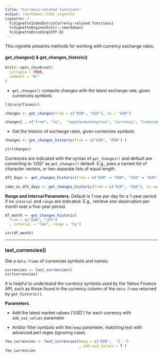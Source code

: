```yaml
---
title: "Currency-related functions"
output: rmarkdown::html_vignette
vignette: >
  %\VignetteIndexEntry{Currency-related functions}
  %\VignetteEngine{knitr::rmarkdown}
  %\VignetteEncoding{UTF-8}
---
```


This vignette presents methods for working with currency exchange rates.

#### get_changes() & get_changes_historic() 

```r
knitr::opts_chunk$set(
  collapse = TRUE,
  comment = "#>"
)
```

- `get_changes()` compute changes with the latest exchange rate, given currencies symbols.

```r
library(financr)

changes <- get_changes(from = c("RON", "USD"), to = "EUR")

changes[ , c("from", "to",  "regularmarketprice", "currency", "timestamp")]

```


- Get the historic of exchange rates, given currencies symbols. 

```r

changes <- get_changes_historic(from = c("EUR", "RON") )

str(changes)

```

Currencies are indicated with the syntax of `get_changes()` and default are converting to 'USD' as `get_changes()` default. E.g., pass a named list of character vectors, or two separate lists of equal length.


```r
df2_days <- get_changes_historic(from = c("EUR" = "RON", "USD" = "EUR"))
 
same_as_df2_days <- get_changes_historic(from = c("EUR", "USD"), to =c("RON" , "EUR"))

```

**Range and Interval Parameters.** Default is 1 row per day for a 1-year period if no `interval` and `range` are indicated. E.g., retrieve one observation per month over a five-year period.

```r
df_month <- get_changes_historic(
  from = c("EUR", "JPY")
  , interval = "1mo", range = '5y')

str(df_month)
```

---

### last_currencies()

Get a `data.frame` of currencies symbols and names.

```r
currencies <- last_currencies()
str(currencies)
```

It is helpful to understand the currency symbols used by the Yahoo Finance API, such as those found in the currency column of the `data.frame` returned by `get_historic()`.
 
**Parameters.** 

- Add the latest market values ('USD') for each currency with `add_usd_values` parameter

- And/or filter symbols with the `keep` parameter, matching text with advanced perl regex (ignoring case).

```r
few_currencies <- last_currencies(keep = c("RON",  "Z..")
                                  , add_usd_values = T )
few_currencies
```

